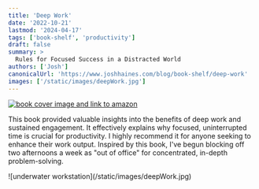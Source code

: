 ```yaml
---
title: 'Deep Work'
date: '2022-10-21'
lastmod: '2024-04-17'
tags: ['book-shelf', 'productivity']
draft: false
summary: >
  Rules for Focused Success in a Distracted World
authors: ['Josh']
canonicalUrl: 'https://www.joshhaines.com/blog/book-shelf/deep-work'
images: ['/static/images/deepWork.jpg']
---
```


<div className="mx-auto w-1/3">
  <a href="https://www.amazon.com/gp/product/B09VQ2WZ4Y">
    <img
      alt="book cover image and link to amazon"
      src="https://m.media-amazon.com/images/I/41hWyn5ZPTL._SY445_SX342_.jpg"
    />
  </a>
</div>

This book provided valuable insights into the benefits of deep work and sustained engagement. It effectively explains why focused, uninterrupted time is crucial for productivity. I highly recommend it for anyone seeking to enhance their work output. Inspired by this book, I've begun blocking off two afternoons a week as "out of office" for concentrated, in-depth problem-solving.

<div className="-mx-2 flex flex-wrap justify-center overflow-hidden xl:-mx-2">
  <div className="my-1 w-full overflow-hidden px-2 xl:my-1 xl:w-3/4 xl:px-2">
    ![underwater workstation](/static/images/deepWork.jpg)
  </div>
</div>
